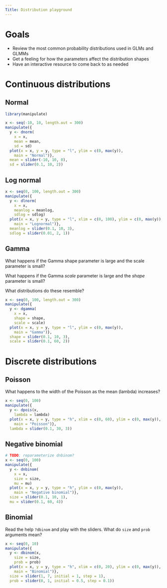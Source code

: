```yaml
---
Title: Distribution playground
---
```


# Goals

- Review the most common probability distributions used in GLMs and GLMMs
- Get a feeling for how the parameters affect the distribution shapes
- Have an interactive resource to come back to as needed

# Continuous distributions

## Normal

```r
library(manipulate)

x <- seq(-10, 10, length.out = 300)
manipulate({
  y <- dnorm(
    x = x,
    mean = mean,
    sd = sd)
  plot(x = x, y = y, type = "l", ylim = c(0, max(y)),
    main = "Normal")},
  mean = slider(-10, 10, 0),
  sd = slider(0.1, 10, 2))
```

## Log normal

```r
x <- seq(0, 100, length.out = 300)
manipulate({
  y <- dlnorm(
    x = x,
    meanlog = meanlog,
    sdlog = sdlog)
  plot(x = x, y = y, type = "l", xlim = c(0, 100), ylim = c(0, max(y)),
    main = "Lognormal")},
  meanlog = slider(0.1, 10, 3),
  sdlog = slider(0.01, 2, 1))
```

## Gamma

What happens if the Gamma shape parameter is large and the scale parameter
is small?

What happens if the Gamma *scale* parameter is large and the *shape* parameter
is small?

What distributions do these resemble?

```r
x <- seq(0, 100, length.out = 300)
manipulate({
  y <- dgamma(
    x = x,
    shape = shape,
    scale = scale)
  plot(x = x, y = y, type = "l", ylim = c(0, max(y)),
    main = "Gamma")},
  shape = slider(0.1, 10, 3),
  scale = slider(0.1, 60, 2))
```

# Discrete distributions

## Poisson

What happens to the width of the Poisson as the mean (lambda) increases?

```r
x <- seq(0, 100)
manipulate({
  y <- dpois(x,
    lambda = lambda)
  plot(x = x, y = y, type = "h", xlim = c(0, 60), ylim = c(0, max(y)),
    main = "Poisson")},
  lambda = slider(0.1, 30, 3))
```

## Negative binomial

```r
# TODO: reparameterize dnbinom?
x <- seq(0, 100)
manipulate({
  y <- dnbinom(
    x = x,
    size = size,
    mu = mu)
  plot(x = x, y = y, type = "h", ylim = c(0, max(y)),
    main = "Negative binomial")},
  size = slider(0.1, 10, 1),
  mu = slider(0.1, 60, 4))
```

## Binomial

Read the help `?dbinom` and play with the sliders. What do `size` and `prob` arguments mean?

```r
x <- seq(0, 10)
manipulate({
  y <- dbinom(x,
    size = size,
    prob = prob)
  plot(x = x, y = y, type = "h", xlim = c(0, 20), ylim = c(0, max(y)),
    main = "Binomial")},
  size = slider(1, 7, initial = 1, step = 1),
  prob = slider(0, 1, initial = 0.5, step = 0.1))
```

